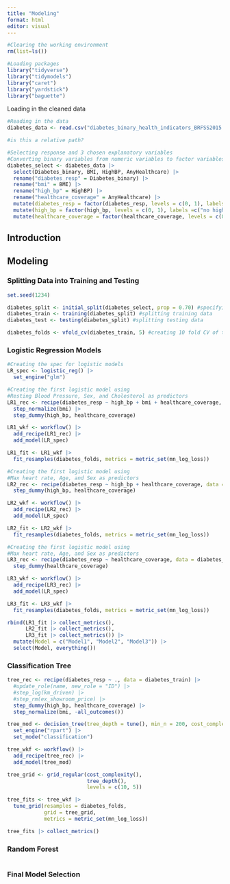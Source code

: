 ```yaml
---
title: "Modeling"
format: html
editor: visual
---
```


```r
#Clearing the working environment
rm(list=ls())
```

```r
#Loading packages
library("tidyverse")
library("tidymodels")
library("caret")
library("yardstick")
library("baguette")
```

Loading in the cleaned data

```r
#Reading in the data
diabetes_data <- read.csv("diabetes_binary_health_indicators_BRFSS2015.csv")

#is this a relative path?
```

```r
#Selecting response and 3 chosen explanatory variables
#Converting binary variables from numeric variables to factor variables
diabetes_select <- diabetes_data |>
  select(Diabetes_binary, BMI, HighBP, AnyHealthcare) |>
  rename("diabetes_resp" = Diabetes_binary) |>
  rename("bmi" = BMI) |>
  rename("high_bp" = HighBP) |>
  rename("healthcare_coverage" = AnyHealthcare) |>
  mutate(diabetes_resp = factor(diabetes_resp, levels = c(0, 1), labels = c("no diabetes", "prediabetes or diabetes"))) |>
  mutate(high_bp = factor(high_bp, levels = c(0, 1), labels =c("no high BP", "high BP"))) |>
  mutate(healthcare_coverage = factor(healthcare_coverage, levels = c(0, 1), labels = c("no healthcare coverage", "any healthcare coverage")))
```

## Introduction

## Modeling

### Splitting Data into Training and Testing

```r
set.seed(1234)

diabetes_split <- initial_split(diabetes_select, prop = 0.70) #specifying a 70/30 split
diabetes_train <- training(diabetes_split) #splitting training data
diabetes_test <- testing(diabetes_split) #splitting testing data

diabetes_folds <- vfold_cv(diabetes_train, 5) #creating 10 fold CV of the training data
```

### Logistic Regression Models

```r
#Creating the spec for logistic models
LR_spec <- logistic_reg() |>
  set_engine("glm")
```

```r
#Creating the first logistic model using 
#Resting Blood Pressure, Sex, and Cholesterol as predictors
LR1_rec <- recipe(diabetes_resp ~ high_bp + bmi + healthcare_coverage, data = diabetes_train) |>
  step_normalize(bmi) |>
  step_dummy(high_bp, healthcare_coverage)

LR1_wkf <- workflow() |>
  add_recipe(LR1_rec) |>
  add_model(LR_spec)

LR1_fit <- LR1_wkf |>
  fit_resamples(diabetes_folds, metrics = metric_set(mn_log_loss))
```

```r
#Creating the first logistic model using 
#Max heart rate, Age, and Sex as predictors
LR2_rec <- recipe(diabetes_resp ~ high_bp + healthcare_coverage, data = diabetes_train) |>
  step_dummy(high_bp, healthcare_coverage)

LR2_wkf <- workflow() |>
  add_recipe(LR2_rec) |>
  add_model(LR_spec)

LR2_fit <- LR2_wkf |>
  fit_resamples(diabetes_folds, metrics = metric_set(mn_log_loss))
```

```r
#Creating the first logistic model using 
#Max heart rate, Age, and Sex as predictors
LR3_rec <- recipe(diabetes_resp ~ healthcare_coverage, data = diabetes_train) |>
  step_dummy(healthcare_coverage)

LR3_wkf <- workflow() |>
  add_recipe(LR3_rec) |>
  add_model(LR_spec)

LR3_fit <- LR3_wkf |>
  fit_resamples(diabetes_folds, metrics = metric_set(mn_log_loss))
```

```r
rbind(LR1_fit |> collect_metrics(),
      LR2_fit |> collect_metrics(),
      LR3_fit |> collect_metrics()) |>
  mutate(Model = c("Model1", "Model2", "Model3")) |>
  select(Model, everything())
```

### Classification Tree

```r
tree_rec <- recipe(diabetes_resp ~ ., data = diabetes_train) |>
  #update_role(name, new_role = "ID") |>
  #step_log(km_driven) |>
  #step_rm(ex_showroom_price) |>
  step_dummy(high_bp, healthcare_coverage) |>
  step_normalize(bmi, -all_outcomes())

tree_mod <- decision_tree(tree_depth = tune(), min_n = 200, cost_complexity = tune()) |>
  set_engine("rpart") |>
  set_mode("classification")

tree_wkf <- workflow() |>
  add_recipe(tree_rec) |>
  add_model(tree_mod)

tree_grid <- grid_regular(cost_complexity(),
                          tree_depth(),
                          levels = c(10, 5))

tree_fits <- tree_wkf |> 
  tune_grid(resamples = diabetes_folds,
            grid = tree_grid, 
            metrics = metric_set(mn_log_loss))

tree_fits |> collect_metrics()
```

### Random Forest

```r

```

### Final Model Selection
